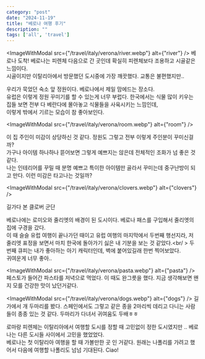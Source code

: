 ```yaml
---
category: "post"
date: "2024-11-19"
title: "베로나 여행 후기"
description: ""
tags: ['all', 'travel']
---
```


<ImageWithModal src={"/travel/italy/verona/river.webp"} alt={"river"} />
베로나 도착! 베로나는 피렌체 다음으로 간 곳인데 확실히 피렌체보다 조용하고 시골같은 느낌이다.<br />
시골이지만 이탈리아에서 방문했던 도시중에 가장 깨끗했다. 교통은 불편했지만..

<div className="grid grid-cols-1 sm:grid-cols-2 md:grid-cols-3 gap-4">
  <ImageWithModal src={"/travel/italy/verona/garden1.webp"} alt={"garden"} />
  <ImageWithModal src={"/travel/italy/verona/garden2.webp"} alt={"garden"} />
</div>

우리가 묵었던 숙소 앞 정원이다. 베로나에서 제일 맘에드는 장소다.<br />
유럽은 이렇게 정원 꾸미기를 할 수 있는게 너무 부럽다. 한국에서는 식물 많이 키우는 집들 보면 전부 다 베란다에 몰아놓고 식물들을 사육시키는 느낌인데,<br />
이렇게 밖에서 기르는 모습이 참 좋아보인다.

<ImageWithModal src={"/travel/italy/verona/room.webp"} alt={"room"} />

이 집 주인이 미감이 상당하신 것 같다. 정원도 그렇고 전부 이렇게 주인분이 꾸미신걸까?<br />
가구나 아이템 하나하나 뜯어보면 그렇게 예쁘지는 않은데 전체적인 조화가 넘 좋은 것 같다.<br />
나는 인테리어를 꾸밀 때 분명 예쁘고 특이한 아이템만 골라서 꾸미는데 중구난방이 되고 만다. 이런 미감은 타고나는 것일까?

<ImageWithModal src={"/travel/italy/verona/clovers.webp"} alt={"clovers"} />

길가다 본 클로버 군단

<div className="grid grid-cols-1 sm:grid-cols-2 md:grid-cols-3 gap-4">
  <ImageWithModal src={"/travel/italy/verona/juliette.webp"} alt={"juliette"} />
  <ImageWithModal src={"/travel/italy/verona/cupid.webp"} alt={"cupid"} />
</div>

베로나에는 로미오와 줄리엣의 배경이 된 도시이다. 베로나 패스를 구입해서 줄리엣의 집에 구경을 갔다.<br />
이 때 슬슬 유럽 여행이 끝나가던 때이고 유럽 여행의 마지막에서 두번째 행선지라, 저 줄리엣 표정을 보면서 마치 한국에 돌아가기 싫은 내 기분을 보는 것 같았다.<br/ >
두 번째 큐피는 내가 좋아하는 아기 캐릭터인데, 벽에 붙어있길래 한번 찍어보았다.<br />
귀여운게 너무 좋아..


<ImageWithModal src={"/travel/italy/verona/pasta.webp"} alt={"pasta"} />
페스토가 들어간 파스타를 저녁으로 먹었다. 이 때도 완그릇을 했다. 지금 생각해보면 왠지 모를 건강한 맛이 났던거같다.<br />

<ImageWithModal src={"/travel/italy/verona/dogs.webp"} alt={"dogs"} />
길가에서 개 두마리를 봤다. 스페인에서도 그렇고 같은 종을 2마리씩 데리고 다니는 사람들이 종종 있는 것 같다.
두마리가 다녀서 귀여움도 두배ㅎㅎ

<div className="grid grid-cols-1 sm:grid-cols-2 md:grid-cols-3 gap-4">
  <ImageWithModal src={"/travel/italy/verona/baileys.webp"} alt={"baileys"} />
  <ImageWithModal src={"/travel/italy/verona/night.webp"} alt={"night"} />
</div>

로마랑 피렌체는 이탈리아에서 여행할 도시를 정할 때 고민없이 정한 도시였지만 .. 베로나는 다른 도시들 사이에서 고민을 했었었다.<br />
베로나는 첫 이탈리아 여행을 할 때 가볼만한 곳 인 거같다. 원래는 나폴리를 가려고 했어서 다음에 여행할 나폴리도 넘넘 기대된다. Ciao!









